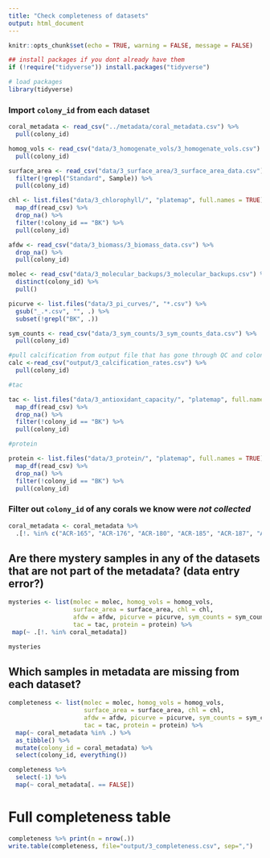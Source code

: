 ```yaml
---
title: "Check completeness of datasets"
output: html_document
---
```


```r
knitr::opts_chunk$set(echo = TRUE, warning = FALSE, message = FALSE)

## install packages if you dont already have them
if (!require("tidyverse")) install.packages("tidyverse")

# load packages
library(tidyverse)
```

### Import `colony_id` from each dataset
```r
coral_metadata <- read_csv("../metadata/coral_metadata.csv") %>% 
  pull(colony_id)

homog_vols <- read_csv("data/3_homogenate_vols/3_homogenate_vols.csv") %>% 
  pull(colony_id)

surface_area <- read_csv("data/3_surface_area/3_surface_area_data.csv") %>% 
  filter(!grepl("Standard", Sample)) %>%
  pull(colony_id)

chl <- list.files("data/3_chlorophyll/", "platemap", full.names = TRUE) %>%
  map_df(read_csv) %>%
  drop_na() %>%
  filter(!colony_id == "BK") %>%
  pull(colony_id)

afdw <- read_csv("data/3_biomass/3_biomass_data.csv") %>%
  drop_na() %>%
  pull(colony_id)

molec <- read_csv("data/3_molecular_backups/3_molecular_backups.csv") %>%
  distinct(colony_id) %>%
  pull()

picurve <- list.files("data/3_pi_curves/", "*.csv") %>%
  gsub("_.*.csv", "", .) %>%
  subset(!grepl("BK", .))

sym_counts <- read_csv("data/3_sym_counts/3_sym_counts_data.csv") %>%
  pull(colony_id)

#pull calcification from output file that has gone through QC and colony ID corrections
calc <-read_csv("output/3_calcification_rates.csv") %>%
  pull(colony_id)

#tac

tac <- list.files("data/3_antioxidant_capacity/", "platemap", full.names = TRUE) %>%
  map_df(read_csv) %>%
  drop_na() %>%
  filter(!colony_id == "BK") %>%
  pull(colony_id)

#protein

protein <- list.files("data/3_protein/", "platemap", full.names = TRUE) %>%
  map_df(read_csv) %>%
  drop_na() %>%
  filter(!colony_id == "BK") %>%
  pull(colony_id)

```

### Filter out `colony_id` of any corals we know were *not collected*
```r
coral_metadata <- coral_metadata %>%
  .[!. %in% c("ACR-165", "ACR-176", "ACR-180", "ACR-185", "ACR-187", "ACR-193", "ACR-228", "ACR-231", "ACR-234", "ACR-243", "ACR-246", "ACR-247", "ACR-256", "ACR-258", "ACR-267", "ACR-345", "ACR-347", "ACR-350", "ACR-351", "ACR-363", "ACR-368", "ACR-374", "ACR-379", "ACR-389", "ACR-390", "ACR-393", "ACR-396", "ACR-51", "POC-217", "POC-346", "POC-394", "POC-41", "POC-56", "POR-235", "POR-236", "POR-266", "POR-77", "POR-78", "ACR-370", "ACR-376", "ACR-360", "POC-215", "POC-232", "POR-206")]
```

## Are there mystery samples in any of the datasets that are not part of the metadata? (data entry error?)
```r
mysteries <- list(molec = molec, homog_vols = homog_vols, 
                  surface_area = surface_area, chl = chl, 
                  afdw = afdw, picurve = picurve, sym_counts = sym_counts, calc = calc,
                  tac = tac, protein = protein) %>%
 map(~ .[!. %in% coral_metadata])

mysteries
```

## Which samples in metadata are missing from each dataset?
```r
completeness <- list(molec = molec, homog_vols = homog_vols, 
                     surface_area = surface_area, chl = chl, 
                     afdw = afdw, picurve = picurve, sym_counts = sym_counts, calc = calc,
                     tac = tac, protein = protein) %>%
  map(~ coral_metadata %in% .) %>%
  as_tibble() %>%
  mutate(colony_id = coral_metadata) %>%
  select(colony_id, everything())

completeness %>%
  select(-1) %>%
  map(~ coral_metadata[. == FALSE])
```

# Full completeness table
```r
completeness %>% print(n = nrow(.))
write.table(completeness, file="output/3_completeness.csv", sep=",")
```


